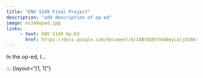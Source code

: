 ```yaml
---
title: "ENV S149 Final Project"
description: "add description of op-ed"
image: es149oped.jpg
links:
     - text: ENV S149 Op-Ed
       href: https://docs.google.com/document/d/1ABt8U8tt6ABeyLuljD16KsjoFdXTL2wfPGMLQJDJ30Q/edit?usp=sharing 
---
```


In the op-ed, I... 


::: {layout="[1, 1]"}